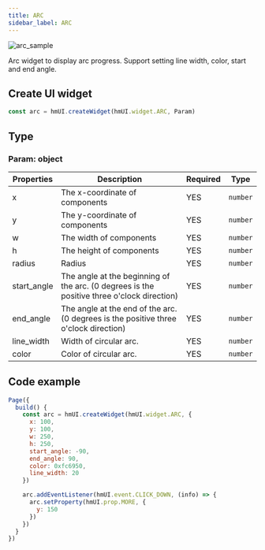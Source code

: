 ```yaml
---
title: ARC
sidebar_label: ARC
---
```


![arc_sample](/img/api/arc_sample.jpg)

Arc widget to display arc progress. Support setting line width, color, start and end angle.

## Create UI widget

```js
const arc = hmUI.createWidget(hmUI.widget.ARC, Param)
```

## Type

### Param: object

| Properties        | Description                                                                                |  Required | Type     |
| ----------------- | ------------------------------------------------------------------------------------------ | --------- | -------- |
| x                 | The x-coordinate of components                                                             | YES       | `number` |
| y                 | The y-coordinate of components                                                             | YES       | `number` |
| w                 | The width of components                                                                    | YES       | `number` |
| h                 | The height of components                                                                   | YES       | `number` |
| radius            | Radius                                                                                     | YES       | `number` |
| start_angle       | The angle at the beginning of the arc. (0 degrees is the positive three o'clock direction) | YES       | `number` |
| end_angle         | The angle at the end of the arc. (0 degrees is the positive three o'clock direction)       | YES       | `number` |
| line_width        | Width of circular arc.                                                                     | YES       | `number` |
| color             | Color of circular arc.                                                                     | YES       | `number` |

## Code example

```js
Page({
  build() {
    const arc = hmUI.createWidget(hmUI.widget.ARC, {
      x: 100,
      y: 100,
      w: 250,
      h: 250,
      start_angle: -90,
      end_angle: 90,
      color: 0xfc6950,
      line_width: 20
    })

    arc.addEventListener(hmUI.event.CLICK_DOWN, (info) => {
      arc.setProperty(hmUI.prop.MORE, {
        y: 150
      })
    })
  }
})
```
